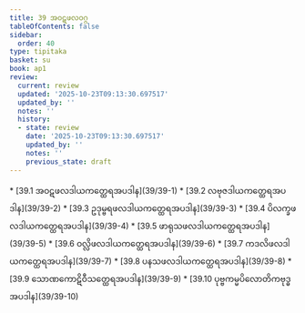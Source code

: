 ```yaml
---
title: 39 အဝဋဖလဝဂ္ဂ
tableOfContents: false
sidebar:
  order: 40
type: tipitaka
basket: su
book: ap1
review:
  current: review
  updated: '2025-10-23T09:13:30.697517'
  updated_by: ''
  notes: ''
  history:
  - state: review
    date: '2025-10-23T09:13:30.697517'
    updated_by: ''
    notes: ''
    previous_state: draft
---
```



<ReviewStatus review={frontmatter.review} showDetails={true} />

<HypothesisAnnotation frontmatter={frontmatter} />

<DynamicBreadcrumb />



<TableOfContents book="ap1" section="39">
* [39.1 အဝဋဖလဒါယကတ္ထေရအပဒါန](39/39-1)
* [39.2 လဗုဇဒါယကတ္ထေရအပဒါန](39/39-2)
* [39.3 ဥဒုမ္ဗရဖလဒါယကတ္ထေရအပဒါန](39/39-3)
* [39.4 ပိလက္ခဖလဒါယကတ္ထေရအပဒါန](39/39-4)
* [39.5 ဖာရုသဖလဒါယကတ္ထေရအပဒါန](39/39-5)
* [39.6 ဝလ္လိဖလဒါယကတ္ထေရအပဒါန](39/39-6)
* [39.7 ကဒလိဖလဒါယကတ္ထေရအပဒါန](39/39-7)
* [39.8 ပနသဖလဒါယကတ္ထေရအပဒါန](39/39-8)
* [39.9 သောဏကောဋိဝီသတ္ထေရအပဒါန](39/39-9)
* [39.10 ပုဗ္ဗကမ္မပိလောတိကဗုဒ္ဓအပဒါန](39/39-10)
</TableOfContents>